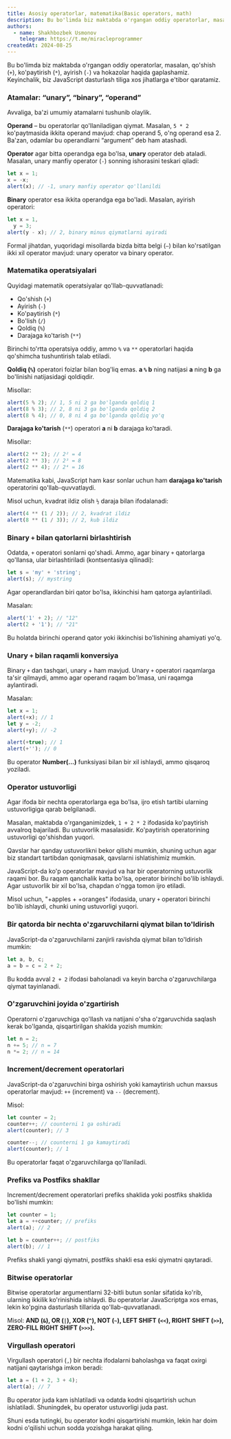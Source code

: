 ```yaml
---
title: Asosiy operatorlar, matematika(Basic operators, math)
description: Bu bo'limda biz maktabda o'rgangan oddiy operatorlar, masalan, qo'shish (`+`), ko'paytirish (`*`), ayirish (`-`) va hokazolar haqida gaplashamiz.
authors:
  - name: Shakhbozbek Usmonov
    telegram: https://t.me/miracleprogrammer
createdAt: 2024-08-25
---
```


Bu bo'limda biz maktabda o'rgangan oddiy operatorlar, masalan, qo'shish (`+`), ko'paytirish (`*`), ayirish (`-`) va hokazolar haqida gaplashamiz. Keyinchalik, biz JavaScript dasturlash tiliga xos jihatlarga e'tibor qaratamiz.

### Atamalar: “unary”, “binary”, “operand”

Avvaliga, ba'zi umumiy atamalarni tushunib olaylik.

**Operand** – bu operatorlar qo'llaniladigan qiymat. Masalan, `5 * 2` ko'paytmasida ikkita operand mavjud: chap operand 5, o'ng operand esa 2. Ba'zan, odamlar bu operandlarni “argument” deb ham atashadi.

**Operator** agar bitta operandga ega bo'lsa, **unary** operator deb ataladi. Masalan, unary manfiy operator (`-`) sonning ishorasini teskari qiladi:

```javascript
let x = 1;
x = -x;
alert(x); // -1, unary manfiy operator qo'llanildi
```

**Binary** operator esa ikkita operandga ega bo'ladi. Masalan, ayirish operatori:

```javascript
let x = 1,
  y = 3;
alert(y - x); // 2, binary minus qiymatlarni ayiradi
```

Formal jihatdan, yuqoridagi misollarda bizda bitta belgi (`–`) bilan ko'rsatilgan ikki xil operator mavjud: unary operator va binary operator.

### Matematika operatsiyalari

Quyidagi matematik operatsiyalar qo'llab-quvvatlanadi:

- Qo'shish (`+`)
- Ayirish (`-`)
- Ko'paytirish (`*`)
- Bo'lish (`/`)
- Qoldiq (`%`)
- Darajaga ko'tarish (`**`)

Birinchi to'rtta operatsiya oddiy, ammo `%` va `**` operatorlari haqida qo'shimcha tushuntirish talab etiladi.

**Qoldiq (`%`)** operatori foizlar bilan bog'liq emas. **a `%` b** ning natijasi **a** ning **b** ga bo'linishi natijasidagi qoldiqdir.

Misollar:

```javascript
alert(5 % 2); // 1, 5 ni 2 ga bo'lganda qoldiq 1
alert(8 % 3); // 2, 8 ni 3 ga bo'lganda qoldiq 2
alert(8 % 4); // 0, 8 ni 4 ga bo'lganda qoldiq yo'q
```

**Darajaga ko'tarish** (`**`) operatori **a** ni **b** darajaga ko'taradi.

Misollar:

```javascript
alert(2 ** 2); // 2² = 4
alert(2 ** 3); // 2³ = 8
alert(2 ** 4); // 2⁴ = 16
```

Matematika kabi, JavaScript ham kasr sonlar uchun ham **darajaga ko'tarish** operatorini qo'llab-quvvatlaydi.

Misol uchun, kvadrat ildiz olish `½` daraja bilan ifodalanadi:

```javascript
alert(4 ** (1 / 2)); // 2, kvadrat ildiz
alert(8 ** (1 / 3)); // 2, kub ildiz
```

### Binary `+` bilan qatorlarni birlashtirish

Odatda, `+` operatori sonlarni qo'shadi. Ammo, agar binary `+` qatorlarga qo'llansa, ular birlashtiriladi (kontsentasiya qilinadi):

```javascript
let s = 'my' + 'string';
alert(s); // mystring
```

Agar operandlardan biri qator bo'lsa, ikkinchisi ham qatorga aylantiriladi.

Masalan:

```javascript
alert('1' + 2); // "12"
alert(2 + '1'); // "21"
```

Bu holatda birinchi operand qator yoki ikkinchisi bo'lishining ahamiyati yo'q.

### Unary `+` bilan raqamli konversiya

Binary `+` dan tashqari, unary + ham mavjud. Unary `+` operatori raqamlarga ta'sir qilmaydi, ammo agar operand raqam bo'lmasa, uni raqamga aylantiradi.

Masalan:

```javascript
let x = 1;
alert(+x); // 1
let y = -2;
alert(+y); // -2

alert(+true); // 1
alert(+''); // 0
```

Bu operator **Number(...)** funksiyasi bilan bir xil ishlaydi, ammo qisqaroq yoziladi.

### Operator ustuvorligi

Agar ifoda bir nechta operatorlarga ega bo'lsa, ijro etish tartibi ularning ustuvorligiga qarab belgilanadi.

Masalan, maktabda o'rganganimizdek, `1 + 2 * 2` ifodasida ko'paytirish avvalroq bajariladi. Bu ustuvorlik masalasidir. Ko'paytirish operatorining ustuvorligi qo'shishdan yuqori.

Qavslar har qanday ustuvorlikni bekor qilishi mumkin, shuning uchun agar biz standart tartibdan qoniqmasak, qavslarni ishlatishimiz mumkin.

JavaScript-da ko'p operatorlar mavjud va har bir operatorning ustuvorlik raqami bor. Bu raqam qanchalik katta bo'lsa, operator birinchi bo'lib ishlaydi. Agar ustuvorlik bir xil bo'lsa, chapdan o'ngga tomon ijro etiladi.

Misol uchun, "+apples + +oranges" ifodasida, unary `+` operatori birinchi bo'lib ishlaydi, chunki uning ustuvorligi yuqori.

### Bir qatorda bir nechta o'zgaruvchilarni qiymat bilan to'ldirish

JavaScript-da o'zgaruvchilarni zanjirli ravishda qiymat bilan to'ldirish mumkin:

```javascript
let a, b, c;
a = b = c = 2 + 2;
```

Bu kodda avval `2 + 2` ifodasi baholanadi va keyin barcha o'zgaruvchilarga qiymat tayinlanadi.

### O'zgaruvchini joyida o'zgartirish

Operatorni o'zgaruvchiga qo'llash va natijani o'sha o'zgaruvchida saqlash kerak bo'lganda, qisqartirilgan shaklda yozish mumkin:

```javascript
let n = 2;
n += 5; // n = 7
n *= 2; // n = 14
```

### Increment/decrement operatorlari

JavaScript-da o'zgaruvchini birga oshirish yoki kamaytirish uchun maxsus operatorlar mavjud: `++` (increment) va `--` (decrement).

Misol:

```javascript
let counter = 2;
counter++; // counterni 1 ga oshiradi
alert(counter); // 3

counter--; // counterni 1 ga kamaytiradi
alert(counter); // 1
```

Bu operatorlar faqat o'zgaruvchilarga qo'llaniladi.

### Prefiks va Postfiks shakllar

Increment/decrement operatorlari prefiks shaklida yoki postfiks shaklida bo'lishi mumkin:

```javascript
let counter = 1;
let a = ++counter; // prefiks
alert(a); // 2

let b = counter++; // postfiks
alert(b); // 1
```

Prefiks shakli yangi qiymatni, postfiks shakli esa eski qiymatni qaytaradi.

### Bitwise operatorlar

Bitwise operatorlar argumentlarni 32-bitli butun sonlar sifatida ko'rib, ularning ikkilik ko'rinishida ishlaydi. Bu operatorlar JavaScriptga xos emas, lekin ko'pgina dasturlash tillarida qo'llab-quvvatlanadi.

Misol: **AND (`&`), OR (`|`), XOR (`^`), NOT (`~`), LEFT SHIFT (`<<`), RIGHT SHIFT (`>>`), ZERO-FILL RIGHT SHIFT (`>>>`).**

### Virgullash operatori

Virgullash operatori (`,`) bir nechta ifodalarni baholashga va faqat oxirgi natijani qaytarishga imkon beradi:

```javascript
let a = (1 + 2, 3 + 4);
alert(a); // 7
```

Bu operator juda kam ishlatiladi va odatda kodni qisqartirish uchun ishlatiladi. Shuningdek, bu operator ustuvorligi juda past.

<Callout>
  Shuni esda tutingki, bu operator kodni qisqartirishi mumkin, lekin har doim kodni o'qilishi uchun sodda yozishga harakat qiling.
</Callout>
